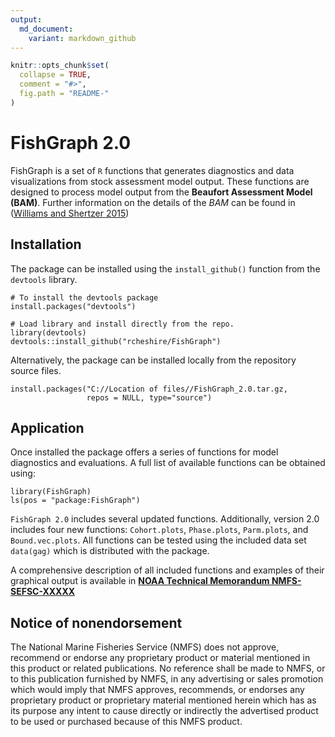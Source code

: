 ```yaml
---
output:
  md_document:
    variant: markdown_github
---
```


<!-- README.md is generated from README.Rmd. Please edit that file -->

```r
knitr::opts_chunk$set(
  collapse = TRUE,
  comment = "#>",
  fig.path = "README-"
)
```
# FishGraph 2.0 

FishGraph is a set of `R` functions that generates diagnostics and data visualizations from stock assessment model output.  These functions are designed to process model output from the **Beaufort Assessment Model (BAM)**.  Further information on the details of the *BAM* can be found in ([Williams and Shertzer 2015](http://docs.lib.noaa.gov/noaa_documents/NMFS/SEFSC/TM_NMFS_SEFSC/NMFS_SEFSC_TM_671.pdf))



## Installation

The package can be installed using the `install_github()` function from the `devtools` library.  

```
# To install the devtools package
install.packages("devtools")

# Load library and install directly from the repo.
library(devtools)
devtools::install_github("rcheshire/FishGraph")
```

Alternatively, the package can be installed locally from the repository source files.

```
install.packages("C://Location of files//FishGraph_2.0.tar.gz, 
                 repos = NULL, type="source")
```

## Application

Once installed the package offers a series of functions for model diagnostics and evaluations.  A full list of available functions can be obtained using:

```
library(FishGraph)
ls(pos = "package:FishGraph")
```
`FishGraph 2.0` includes several updated functions.  Additionally, version 2.0 includes four new functions: `Cohort.plots`, `Phase.plots`, `Parm.plots`, and `Bound.vec.plots`.  All functions can be tested using the included data set `data(gag)` which is distributed with the package.

A comprehensive description of all included functions and examples of their graphical output is available in [**NOAA Technical Memorandum NMFS-SEFSC-XXXXX**](
`r noquote(system.file("doc/fishgraph-guide-DRAFT.pdf",package="FishGraph"))`
)

## Notice of nonendorsement

The National Marine Fisheries Service (NMFS) does not approve, recommend or endorse any proprietary product or material mentioned in this product or related publications.  No reference shall be made to NMFS, or to this publication furnished by NMFS, in any advertising or sales promotion which would imply that NMFS approves, recommends, or endorses any proprietary product or proprietary material mentioned herein which has as its purpose any intent to cause directly or indirectly the advertised product to be used or purchased because of this NMFS product.




